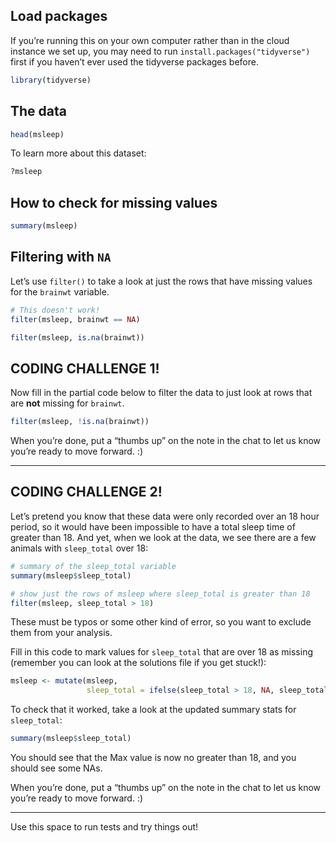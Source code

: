 ## Load packages

If you're running this on your own computer rather than in the cloud instance we set up, you may need to run `install.packages("tidyverse")` first if you haven't ever used the tidyverse packages before.

```r
library(tidyverse)
```


## The data

```r
head(msleep)
```

To learn more about this dataset:

```r
?msleep
```

## How to check for missing values

```r
summary(msleep)
```

## Filtering with `NA`

Let's use `filter()` to take a look at just the rows that have missing values for the `brainwt` variable.

```r
# This doesn't work!
filter(msleep, brainwt == NA)
```


```r
filter(msleep, is.na(brainwt))
```




## CODING CHALLENGE 1!

Now fill in the partial code below to filter the data to just look at rows that are **not** missing for `brainwt`. 

```r
filter(msleep, !is.na(brainwt))
```

When you're done, put a "thumbs up" on the note in the chat to let us know you're ready to move forward. :)

----------------------------------------------------------







## CODING CHALLENGE 2!

Let's pretend you know that these data were only recorded over an 18 hour period, so it would have been impossible to have a total sleep time of greater than 18. And yet, when we look at the data, we see there are a few animals with `sleep_total` over 18:

```r
# summary of the sleep_total variable
summary(msleep$sleep_total)
```

```r
# show just the rows of msleep where sleep_total is greater than 18
filter(msleep, sleep_total > 18)
```

These must be typos or some other kind of error, so you want to exclude them from your analysis.

Fill in this code to mark values for `sleep_total` that are over 18 as missing (remember you can look at the solutions file if you get stuck!):

```r
msleep <- mutate(msleep, 
                 sleep_total = ifelse(sleep_total > 18, NA, sleep_total))
```

To check that it worked, take a look at the updated summary stats for `sleep_total`:

```r
summary(msleep$sleep_total)
```

You should see that the Max value is now no greater than 18, and you should see some NAs.


When you're done, put a "thumbs up" on the note in the chat to let us know you're ready to move forward. :)

----------------------------------------------------------




Use this space to run tests and try things out!

```r

```


